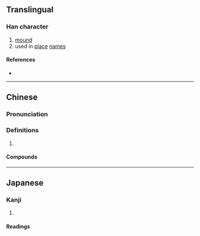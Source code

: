 {{character info/new}}
==Translingual==

===Han character===
{{Han char|rn=32|rad=土|as=10|sn=13|four=46111|canj=GWLM|ids=⿰土罡}}

# [[mound]]
# used in [[place]] [[name]]s

====References====
* {{Han ref|kx=0234.270|dkj=05298|dj=0472.160|hdz=10472.070|uh=583D|ud=22589|bh=DCEF|bd=56559}}

----

==Chinese==
{{zh-forms}}

===Pronunciation===
{{zh-pron
|m=gāng
|c=gong1
|cat=
}}

===Definitions===
{{zh-hanzi}}

# {{rfdef|zh}}

====Compounds====
{{zh-der|堽頭}}

----

==Japanese==

===Kanji===
{{ja-kanji|grade=|rs=土10}}

# {{rfdef|ja|sort=土10}}

====Readings====
{{ja-readings
|goon=こう
|kanon=こう
|kun=}}